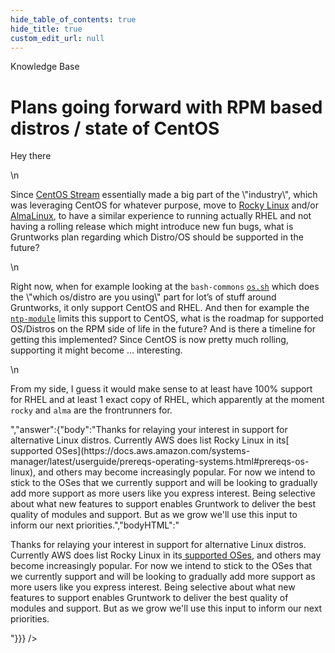 ```yaml
---
hide_table_of_contents: true
hide_title: true
custom_edit_url: null
---
```



<CenterLayout>
<span class="title">Knowledge Base</span>
<h1>Plans going forward with RPM based distros / state of CentOS</h1>
<GitHub json={{"id":"D_kwDOF8slf84APBLk","number":286,"author":{"login":"janaurka"},"title":"Plans going forward with RPM based distros / state of CentOS","body":"Hey there\r\n\r\nSince [CentOS Stream](https://www.centos.org/centos-stream/) essentially made a big part of the \"industry\", which was leveraging CentOS for whatever purpose, move to [Rocky Linux](https://rockylinux.org/) and/or [AlmaLinux](https://almalinux.org/), to have a similar experience to running actually RHEL and not having a rolling release which might introduce new fun bugs, what is Gruntworks plan regarding which Distro/OS should be supported in the future?\r\n\r\nRight now, when for example looking at the `bash-commons` [`os.sh`](https://github.com/gruntwork-io/bash-commons/blob/master/modules/bash-commons/src/os.sh) which does the \"which os/distro are you using\" part for lot’s of stuff around Gruntworks, it only support CentOS and RHEL. And then for example the [`ntp-module`](https://github.com/gruntwork-io/terraform-aws-security/blob/master/modules/ntp/install.sh#L52-L69) limits this support to CentOS, what is the roadmap for supported OS/Distros on the RPM side of life in the future? And is there a timeline for getting this implemented? Since CentOS is now pretty much rolling, supporting it might become ... interesting. \r\n\r\nFrom my side, I guess it would make sense to at least have 100% support for RHEL and at least 1 exact copy of RHEL, which apparently at the moment `rocky` and `alma` are the frontrunners for.","bodyHTML":"<p dir=\"auto\">Hey there</p>\n<p dir=\"auto\">Since <a href=\"https://www.centos.org/centos-stream/\" rel=\"nofollow\">CentOS Stream</a> essentially made a big part of the \"industry\", which was leveraging CentOS for whatever purpose, move to <a href=\"https://rockylinux.org/\" rel=\"nofollow\">Rocky Linux</a> and/or <a href=\"https://almalinux.org/\" rel=\"nofollow\">AlmaLinux</a>, to have a similar experience to running actually RHEL and not having a rolling release which might introduce new fun bugs, what is Gruntworks plan regarding which Distro/OS should be supported in the future?</p>\n<p dir=\"auto\">Right now, when for example looking at the <code class=\"notranslate\">bash-commons</code> <a href=\"https://github.com/gruntwork-io/bash-commons/blob/master/modules/bash-commons/src/os.sh\"><code class=\"notranslate\">os.sh</code></a> which does the \"which os/distro are you using\" part for lot’s of stuff around Gruntworks, it only support CentOS and RHEL. And then for example the <a href=\"https://github.com/gruntwork-io/terraform-aws-security/blob/master/modules/ntp/install.sh#L52-L69\"><code class=\"notranslate\">ntp-module</code></a> limits this support to CentOS, what is the roadmap for supported OS/Distros on the RPM side of life in the future? And is there a timeline for getting this implemented? Since CentOS is now pretty much rolling, supporting it might become ... interesting.</p>\n<p dir=\"auto\">From my side, I guess it would make sense to at least have 100% support for RHEL and at least 1 exact copy of RHEL, which apparently at the moment <code class=\"notranslate\">rocky</code> and <code class=\"notranslate\">alma</code> are the frontrunners for.</p>","answer":{"body":"Thanks for relaying your interest in support for alternative Linux distros. Currently AWS does list Rocky Linux in its[ supported OSes](https://docs.aws.amazon.com/systems-manager/latest/userguide/prereqs-operating-systems.html#prereqs-os-linux), and others may become increasingly popular. For now we intend to stick to the OSes that we currently support and will be looking to gradually add more support as more users like you express interest. Being selective about what new features to support enables Gruntwork to deliver the best quality of modules and support. But as we grow we'll use this input to inform our next priorities.","bodyHTML":"<p dir=\"auto\">Thanks for relaying your interest in support for alternative Linux distros. Currently AWS does list Rocky Linux in its<a href=\"https://docs.aws.amazon.com/systems-manager/latest/userguide/prereqs-operating-systems.html#prereqs-os-linux\" rel=\"nofollow\"> supported OSes</a>, and others may become increasingly popular. For now we intend to stick to the OSes that we currently support and will be looking to gradually add more support as more users like you express interest. Being selective about what new features to support enables Gruntwork to deliver the best quality of modules and support. But as we grow we'll use this input to inform our next priorities.</p>"}}} />

</CenterLayout>
  

<!-- ##DOCS-SOURCER-START
{
  "sourcePlugin": "github-discussions",
  "hash": "00f55ace2ebeccada246e86b346d8ed6"
}
##DOCS-SOURCER-END -->
